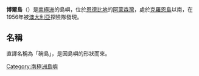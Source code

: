 {{unreferenced|time=2013-12-05T12:12:55+00:00}}
{{Coord|67|9|S|50|50|E|source:GNIS|display=title}}

'''博爾島'''（{{lang-en|Bowl Island}}）是[[南極洲|南極洲]]的島嶼，位於[[恩德比地|恩德比地]]的[[阿蒙森灣_(南極洲)|阿蒙森灣]]，處於[[克羅恩島|克羅恩島]]以南，在1956年被[[澳大利亞|澳大利亞]]探險隊發現。

== 名稱 ==
直譯名稱為「碗島」，是因島嶼的形狀而來。

{{Antarctica-geo-stub}}

[[Category:南極洲島嶼|Category:南極洲島嶼]]
